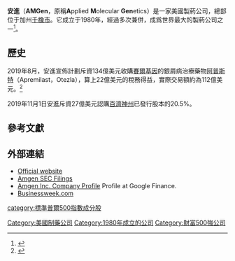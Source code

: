 {{for|中華人民共和國政治人物|安进 (政治人物)}}
{{Infobox company
| name     = AMGen, Inc.
| logo     = Amgen.svg
| image    = Amgenheadquarters.jpg
| image_size = 300px
| image_caption = 位于加州[[千橡市_(加利福尼亞州)|千橡市]]的總部
| type     = [[上市公司|上市公司]] 
| traded_as = {{NASDAQ|AMGN}}<br>[[NASDAQ-100|NASDAQ-100 Component]]<br>[[S&P_500|S&P 500 Component]]<br>{{hkex|4332}}
| foundation       = 1980年
| location         = 美國加州[[千橡市_(加利福尼亞州)|千橡市]]
| key_people       = Robert A. Bradway<small>（董事長兼CEO）</small>
| industry         = [[生物技術|生物技術]]
| products         = [[Epogen|Epogen]]、[[Neulasta|Neulasta]]、[[Neupogen|Neupogen]]等
| revenue = {{Increase}} [[美元|US$]] 200.63億（2014）<ref name="2014-10-K">{{cite web |url=https://www.sec.gov/Archives/edgar/data/318154/000031815415000005/amgn-12312014x10k.htm |title=Amgen Inc., Form 10-K, Annual Report, For the Fiscal Year Ended December 31, 2014, Filing Date Feb 19, 2015 |publisher=Securities and Exchange Commission |accessdate=2015-03-27 |archive-date=2018-09-27 |archive-url=https://web.archive.org/web/20180927115418/https://www.sec.gov/Archives/edgar/data/318154/000031815415000005/amgn-12312014x10k.htm |dead-url=no }}</ref>
| operating_income  = {{Increase}} US$ 61.91億（2014）<ref name="2014-10-K"/>
| net_income        = {{Increase}} US$ 51.58億（2014）<ref name="2014-10-K"/>
| assets            = {{Increase}} US$ 690.09億（2014）<ref name="2014-10-K"/>
| equity            = {{Increase}} US$ 257.78億（2014）<ref name="2014-10-K"/>
| num_employees     = 17,900（2014年12月）<ref name="2014-10-K"/>
| homepage         = {{URL|www.amgen.com}}
}}
'''安進'''（'''AMGen'''，原稱'''A'''pplied '''M'''olecular '''Gen'''etics）是一家美國製葯公司，總部位于加州[[千橡市_(加利福尼亞州)|千橡市]]。它成立于1980年，經過多次兼併，成爲世界最大的製葯公司之一<ref>{{Cite web|url=https://www.fiercepharma.com/special-report/top-15-pharma-companies-by-2018-revenue|title=The top 15 pharma companies by 2018 revenue|date=2019-08-08|publisher=Fierce Pharma|access-date=2019-09-27|archive-date=2021-01-27|archive-url=https://web.archive.org/web/20210127204744/https://www.fiercepharma.com/special-report/top-15-pharma-companies-by-2018-revenue|dead-url=no}}</ref>。
==歷史==
2019年8月，安進宣佈計劃斥資134億美元收購[[賽爾基因|賽爾基因]]的銀屑病治療藥物[[阿普斯特|阿普斯特]]（Apremilast，Otezla），算上22億美元的稅務得益，實際交易額約為112億美元。<ref>{{Cite web |url=https://ctee.com.tw/news/biotech/137442.html |title=安進以134億美元收購藥品Otezla 股價同樂 |date=2019-08-27 |access-date=2019-09-25 |archive-date=2019-09-25 |archive-url=https://web.archive.org/web/20190925074421/https://ctee.com.tw/news/biotech/137442.html |dead-url=no }}</ref>

2019年11月1日安進斥資27億美元認購[[百濟神州|百濟神州]]已發行股本的20.5%。

== 參考文獻==
{{Reflist}}

== 外部連結 ==
* [http://www.amgen.com/ Official website] {{Wayback|url=http://www.amgen.com/ |date=20210311130407 }}
* [http://www.secdatabase.com/CIK/318154/Company-Name/AMGEN-INC Amgen SEC Filings] {{Wayback|url=http://www.secdatabase.com/CIK/318154/Company-Name/AMGEN-INC |date=20170324174534 }}
* [http://finance.google.com/finance?q=amgn&btnG=Search Amgen Inc. Company Profile] {{Wayback|url=http://finance.google.com/finance?q=amgn&btnG=Search |date=20060508230824 }} Profile at Google Finance.
* [https://web.archive.org/web/20120702140329/http://investing.businessweek.com/research/stocks/snapshot/snapshot.asp?ticker=AMGN:US Businessweek.com]

{{NASDAQ-100}}

[[Category:美國制藥公司|Category:美國制藥公司]]
[[Category:1980年成立的公司|Category:1980年成立的公司]]
[[category:標準普爾500指數成分股|category:標準普爾500指數成分股]]
[[Category:財富500強公司|Category:財富500強公司]]